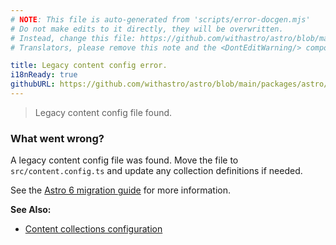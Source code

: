 ```yaml
---
# NOTE: This file is auto-generated from 'scripts/error-docgen.mjs'
# Do not make edits to it directly, they will be overwritten.
# Instead, change this file: https://github.com/withastro/astro/blob/main/packages/astro/src/core/errors/errors-data.ts
# Translators, please remove this note and the <DontEditWarning/> component.

title: Legacy content config error.
i18nReady: true
githubURL: https://github.com/withastro/astro/blob/main/packages/astro/src/core/errors/errors-data.ts
---
```



<DontEditWarning />


> Legacy content config file found.

### What went wrong?

A legacy content config file was found. Move the file to `src/content.config.ts` and update any collection definitions if needed.

See the [Astro 6 migration guide](https://docs.astro.build/en/guides/upgrade-to/v6/#removed-legacy-content-collections) for more information.

**See Also:**
-  [Content collections configuration](https://docs.astro.build/en/guides/content-collections/#the-collection-config-file)
